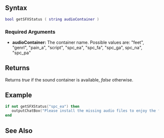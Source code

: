  
{{Client function}}
{{New feature/item|3.0134|1.3.4|5731|
This function checks if a big sound container is available to use or not.
}}
{{Warning|Many players use versions of GTA:SA (especially pirated versions) that have audio files full of zeros so that they can compress better in their ''AUDIO\SFX\'' folder. (They lack any data) 
In case of these invalid audio files, this function returns ''false''.|true}}

==Syntax==
<syntaxhighlight lang="lua">bool getSFXStatus ( string audioContainer )</syntaxhighlight>

===Required Arguments===
*'''audioContainer:''' The container name. Possible values are: "feet", "genrl", "pain_a", "script", "spc_ea", "spc_fa", "spc_ga", spc_na", "spc_pa"

==Returns==
Returns ''true'' if the sound container is available, ''false'' otherwise.

==Example==
<syntaxhighlight lang="lua">
if not getSFXStatus("spc_ea") then
   outputChatBox("Please install the missing audio files to enjoy the full gaming experience")
end
</syntaxhighlight>

==See Also==
{{Client_audio_functions}}